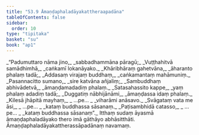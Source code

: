 ```yaml
---
title: "53.9 Āmaṇḍaphaladāyakattheraapadāna"
tableOfContents: false
sidebar:
  order: 10
type: "tipitaka"
basket: "su"
book: "ap1"
---
```



<DynamicBreadcrumb />

<Division number="74" book="ap1">

<Paragraph number="6887" type="verses" book="ap1">
_“Padumuttaro nāma jino,_  
_sabbadhammāna pāragū;_  
_Vuṭṭhahitvā samādhimhā,_  
_caṅkamī lokanāyako._  

</Paragraph>

</Division>
<Division number="75" book="ap1">

<Paragraph number="6888" type="verses" book="ap1">
_Khāribhāraṃ gahetvāna,_  
_āharanto phalaṃ tadā;_  
_Addasaṃ virajaṃ buddhaṃ,_  
_caṅkamantaṃ mahāmuniṃ._  

</Paragraph>

</Division>
<Division number="76" book="ap1">

<Paragraph number="6889" type="verses" book="ap1">
_Pasannacitto sumano,_  
_sire katvāna añjaliṃ;_  
_Sambuddhaṃ abhivādetvā,_  
_āmaṇḍamadadiṃ phalaṃ._  

</Paragraph>

</Division>
<Division number="77" book="ap1">

<Paragraph number="6890" type="verses" book="ap1">
_Satasahassito kappe,_  
_yaṃ phalaṃ adadiṃ tadā;_  
_Duggatiṃ nābhijānāmi,_  
_āmaṇḍassa idaṃ phalaṃ._  

</Paragraph>

</Division>
<Division number="78" book="ap1">

<Paragraph number="6891" type="verses" book="ap1">
_Kilesā jhāpitā mayhaṃ,_  
_ …pe… _  
_viharāmi anāsavo._  

</Paragraph>

</Division>
<Division number="79" book="ap1">

<Paragraph number="6892" type="verses" book="ap1">
_Svāgataṃ vata me āsi,_  
_ …pe… _  
_kataṃ buddhassa sāsanaṃ._  

</Paragraph>

</Division>
<Division number="80" book="ap1">

<Paragraph number="6893" type="verses" book="ap1">
_Paṭisambhidā catasso,_  
_ …pe… _  
_kataṃ buddhassa sāsanaṃ”._  

</Paragraph>

<Paragraph number="6894" book="ap1">
Itthaṃ sudaṃ āyasmā āmaṇḍaphaladāyako thero imā gāthāyo abhāsitthāti.

</Paragraph>
</Division>

<Paragraph number="6895" type="center" book="ap1">
Āmaṇḍaphaladāyakattherassāpadānaṃ navamaṃ.
</Paragraph>